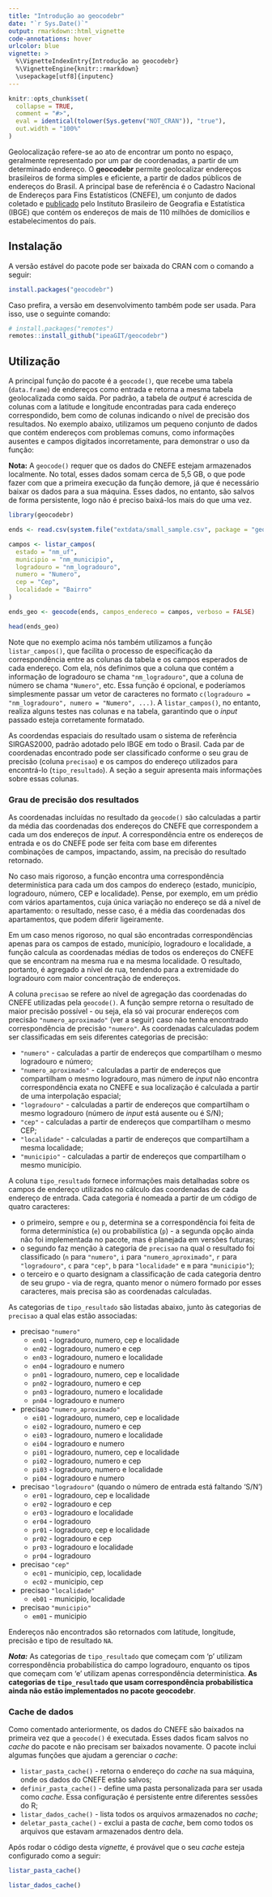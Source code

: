 ```yaml
---
title: "Introdução ao geocodebr"
date: "`r Sys.Date()`"
output: rmarkdown::html_vignette
code-annotations: hover
urlcolor: blue
vignette: >
  %\VignetteIndexEntry{Introdução ao geocodebr}
  %\VignetteEngine{knitr::rmarkdown}
  \usepackage[utf8]{inputenc}
---
```


```r
knitr::opts_chunk$set(
  collapse = TRUE,
  comment = "#>",
  eval = identical(tolower(Sys.getenv("NOT_CRAN")), "true"),
  out.width = "100%"
)
```

Geolocalização refere-se ao ato de encontrar um ponto no espaço, geralmente
representado por um par de coordenadas, a partir de um determinado endereço. O
**geocodebr** permite geolocalizar endereços brasileiros de forma simples e
eficiente, a partir de dados públicos de endereços do Brasil. A principal base
de referência é o Cadastro Nacional de Endereços para Fins Estatísticos (CNEFE),
um conjunto de dados coletado e
[publicado](https://www.ibge.gov.br/estatisticas/sociais/populacao/38734-cadastro-nacional-de-enderecos-para-fins-estatisticos.html)
pelo Instituto Brasileiro de Geografia e Estatística (IBGE) que contém os
endereços de mais de 110 milhões de domicílios e estabelecimentos do país.

## Instalação

A versão estável do pacote pode ser baixada do CRAN com o comando a seguir:

```r
install.packages("geocodebr")
```

Caso prefira, a versão em desenvolvimento também pode ser usada. Para isso, use
o seguinte comando:

```r
# install.packages("remotes")
remotes::install_github("ipeaGIT/geocodebr")
```

## Utilização

A principal função do pacote é a `geocode()`, que recebe uma tabela
(`data.frame`) de endereços como entrada e retorna a mesma tabela geolocalizada
como saída. Por padrão, a tabela de *output* é acrescida de colunas com a
latitude e longitude encontradas para cada endereço correspondido, bem como de
colunas indicando o nível de precisão dos resultados. No exemplo abaixo,
utilizamos um pequeno conjunto de dados que contém endereços com problemas
comuns, como informações ausentes e campos digitados incorretamente, para
demonstrar o uso da função:

**Nota:** A `geocode()` requer que os dados do CNEFE estejam armazenados
localmente. No total, esses dados somam cerca de 5,5 GB, o que pode fazer com
que a primeira execução da função demore, já que é necessário baixar os dados
para a sua máquina. Esses dados, no entanto, são salvos de forma persistente,
logo não é preciso baixá-los mais do que uma vez.

```r
library(geocodebr)

ends <- read.csv(system.file("extdata/small_sample.csv", package = "geocodebr"))

campos <- listar_campos(
  estado = "nm_uf",
  municipio = "nm_municipio",
  logradouro = "nm_logradouro",
  numero = "Numero",
  cep = "Cep",
  localidade = "Bairro"
)

ends_geo <- geocode(ends, campos_endereco = campos, verboso = FALSE)

head(ends_geo)
```

Note que no exemplo acima nós também utilizamos a função `listar_campos()`, que
facilita o processo de especificação da correspondência entre as colunas da
tabela e os campos esperados de cada endereço. Com ela, nós definimos que a
coluna que contém a informação de logradouro se chama `"nm_logradouro"`, que a
coluna de número se chama `"Numero"`, etc. Essa função é opcional, e poderíamos
simplesmente passar um vetor de caracteres no formato `c(logradouro =
"nm_logradouro", numero = "Numero", ...)`. A `listar_campos()`, no entanto,
realiza alguns testes nas colunas e na tabela, garantindo que o *input* passado
esteja corretamente formatado.

As coordendas espaciais do resultado usam o sistema de referência SIRGAS2000,
padrão adotado pelo IBGE em todo o Brasil. Cada par de coordenadas encontrado
pode ser classificado conforme o seu grau de precisão (coluna `precisao`) e os
campos do endereço utilizados para encontrá-lo (`tipo_resultado`). A seção a
seguir apresenta mais informações sobre essas colunas.

### Grau de precisão dos resultados

As coordenadas incluídas no resultado da `geocode()` são calculadas a partir da
média das coordenadas dos endereços do CNEFE que correspondem a cada um dos
endereços de *input*. A correspondência entre os endereços de entrada e os do
CNEFE pode ser feita com base em diferentes combinações de campos, impactando,
assim, na precisão do resultado retornado.

No caso mais rigoroso, a função encontra uma correspondência determinística para
cada um dos campos do endereço (estado, município, logradouro, número, CEP e
localidade). Pense, por exemplo, em um prédio com vários apartamentos, cuja
única variação no endereço se dá a nível de apartamento: o resultado, nesse
caso, é a média das coordenadas dos apartamentos, que podem diferir
ligeiramente.

Em um caso menos rigoroso, no qual são encontradas correspondências apenas para
os campos de estado, município, logradouro e localidade, a função calcula as
coordenadas médias de todos os endereços do CNEFE que se encontram na mesma rua
e na mesma localidade. O resultado, portanto, é agregado a nível de rua,
tendendo para a extremidade do logradouro com maior concentração de endereços.

A coluna `precisao` se refere ao nível de agregação das coordenadas do CNEFE
utilizadas pela `geocode()`. A função sempre retorna o resultado de maior
precisão possível - ou seja, ela só vai procurar endereços com precisão
`"numero_aproximado"` (ver a seguir) caso não tenha encontrado correspondência
de precisão `"numero"`. As coordenadas calculadas podem ser classificadas em
seis diferentes categorias de precisão:

- `"numero"` - calculadas a partir de endereços que compartilham o mesmo
logradouro e número;
- `"numero_aproximado"` - calculadas a partir de endereços que compartilham o
mesmo logradouro, mas número de *input* não encontra correspondência exata no
CNEFE e sua localização é calculada a partir de uma interpolação espacial;
- `"logradouro"` - calculadas a partir de endereços que compartilham o mesmo
logradouro (número de *input* está ausente ou é S/N);
- `"cep"` - calculadas a partir de endereços que compartilham o mesmo CEP;
- `"localidade"` - calculadas a partir de endereços que compartilham a mesma
localidade;
- `"municipio"` - calculadas a partir de endereços que compartilham o mesmo
município.

A coluna `tipo_resultado` fornece informações mais detalhadas sobre os campos de
endereço utilizados no cálculo das coordenadas de cada endereço de entrada. Cada
categoria é nomeada a partir de um código de quatro caracteres:

- o primeiro, sempre `e` ou `p`, determina se a correspondência foi feita de
forma determinística (`e`) ou probabilística (`p`) - a segunda opção ainda não
foi implementada no pacote, mas é planejada em versões futuras;
- o segundo faz menção à categoria de `precisao` na qual o resultado foi
classificado (`n` para `"numero"`, `i` para `"numero_aproximado"`, `r` para
`"logradouro"`, `c` para `"cep"`, `b` para `"localidade"` e `m` para
`"municipio"`);
- o terceiro e o quarto designam a classificação de cada categoria dentro de seu
grupo - via de regra, quanto menor o número formado por esses caracteres, mais
precisa são as coordenadas calculadas.

As categorias de `tipo_resultado` são listadas abaixo, junto às categorias de
`precisao` a qual elas estão associadas:

- precisao `"numero"`
  - `en01` - logradouro, numero, cep e localidade
  - `en02` - logradouro, numero e cep
  - `en03` - logradouro, numero e localidade
  - `en04` - logradouro e numero
  - `pn01` - logradouro, numero, cep e localidade
  - `pn02` - logradouro, numero e cep
  - `pn03` - logradouro, numero e localidade
  - `pn04` - logradouro e numero

- precisao `"numero_aproximado"`
  - `ei01` - logradouro, numero, cep e localidade
  - `ei02` - logradouro, numero e cep
  - `ei03` - logradouro, numero e localidade
  - `ei04` - logradouro e numero
  - `pi01` - logradouro, numero, cep e localidade
  - `pi02` - logradouro, numero e cep
  - `pi03` - logradouro, numero e localidade
  - `pi04` - logradouro e numero

- precisao `"logradouro"` (quando o número de entrada está faltando 'S/N')
  - `er01` - logradouro, cep e localidade
  - `er02` - logradouro e cep
  - `er03` - logradouro e localidade
  - `er04` - logradouro
  - `pr01` - logradouro, cep e localidade
  - `pr02` - logradouro e cep
  - `pr03` - logradouro e localidade
  - `pr04` - logradouro

- precisao `"cep"`
  - `ec01` - municipio, cep, localidade
  - `ec02` - municipio, cep

- precisao `"localidade"`
  - `eb01` - municipio, localidade

- precisao `"municipio"`
  - `em01` - municipio

Endereços não encontrados são retornados com latitude, longitude, precisão e tipo de resultado `NA`.


***Nota:*** As categorias de `tipo_resultado` que começam com 'p' utilizam correspondência probabilística do campo logradouro, enquanto os tipos que começam com 'e' utilizam apenas correspondência determinística. **As categorias de `tipo_resultado` que usam correspondência probabilística ainda não estão implementados no pacote geocodebr**.

### Cache de dados

Como comentado anteriormente, os dados do CNEFE são baixados na primeira vez que
a `geocode()` é executada. Esses dados ficam salvos no *cache* do pacote e não
precisam ser baixados novamente. O pacote inclui algumas funções que ajudam a
gerenciar o *cache*:

- `listar_pasta_cache()` - retorna o endereço do *cache* na sua máquina, onde os
dados do CNEFE estão salvos;
- `definir_pasta_cache()` - define uma pasta personalizada para ser usada como
*cache*. Essa configuração é persistente entre diferentes sessões do R;
- `listar_dados_cache()` - lista todos os arquivos armazenados no *cache*;
- `deletar_pasta_cache()` - exclui a pasta de *cache*, bem como todos os
arquivos que estavam armazenados dentro dela.

Após rodar o código desta *vignette*, é provável que o seu *cache* esteja
configurado como a seguir:

```r
listar_pasta_cache()

listar_dados_cache()
```

